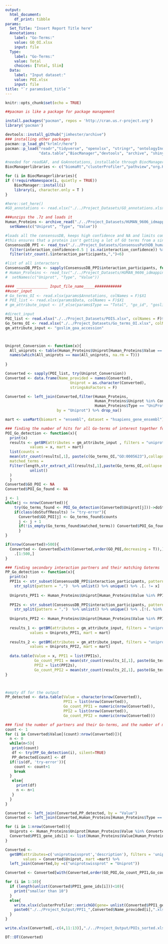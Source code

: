 ```yaml
---
output:
  html_document:
    df_print: tibble
params:
  Set_Title: "Insert Report Title here"
  Annotations:
    label: "Go-Terms:"
    value: GO_OI.xlsx
    input: file
  Type:
    label: "Go-Terms:"
    value: Total
    choices: [Total, Slim]
  Data: 
    label: "Input dataset:"
    value: POI.xlsx
    input: file
title: "`r params$set_title`"
---
```




```r
knitr::opts_chunk$set(echo = TRUE)
```
```r
##pacman is like a package for package management

install.packages("pacman", repos = 'http://cran.us.r-project.org')
library('pacman')

devtools::install_github("jimhester/archive")
### installing other packages
pacman::p_load_gh("krlmlr/here")
pacman::p_load("readr","tidyverse", "openxlsx", "stringr", "ontologyIndex", "biomaRt",
               "data.table","BiocManager","devtools", "archive", "shiny","DT")

#needed for readGAF, and GoAnnotations, installable through BiocManager
BiocManagerlibraries <- c("biomaRt","clusterProfiler","pathview","org.Hs.eg.db")

for (i in BiocManagerlibraries){
if (!requireNamespace(i, quietly = TRUE))
    BiocManager::install(i)
    library(i, character.only = T )
}
```

```r
#here::set_here()
#GO_annotations <- read.xlsx("./../Project_Datasets/GO_annotations.xlsx")

###unzips the .7z and loads it
Human_Proteins <- archive_read("./../Project_Datasets/HUMAN_9606_idmapping.7z")%>% read_tsv(col_names = FALSE) %>% 
  setNames(c("Uniprot", "Type", "Value"))

#loads all the consensusDB, keeps high confidence and NA and limits complexes to size 5
#this ensures that a protein isn't getting a lot of GO terms from a single complex
ConsensusDB_PPI <- read_tsv("./../Project_Datasets/ConsensusPathDB_human_PPI") %>% 
  filter(interaction_confidence>0.5 | is.na(interaction_confidence)) %>%
  filter(str_count(.$interaction_participants,",")<6)

#list of all interactors
ConsensusDB_PPIs <- sapply(ConsensusDB_PPI$interaction_participants, function(x) str_split(x, pattern = ","))
# Human_Proteins <- read_tsv("./../Project_Datasets/HUMAN_9606_idmapping.dat", col_names = FALSE) %>%
#  setNames(c("Uniprot", "Type", "Value"))
```

```r
#### ______________ Input_file_name_____############
##user_input
# Go_terms_OI <- read.xlsx(params$Annotations, colNames = F)$X1
# POI_list <- read.xlsx(params$Data, colNames = F)$X1
# gm_attribute_input <- if_else(params$Type == "Total", "go_id", "goslim_goa_accession")

#direct_input
POI_list <- read.xlsx("./../Project_Datasets/POIS.xlsx", colNames = F)$X1
Go_terms_OI <- read.xlsx("./../Project_Datasets/Go_terms_OI.xlsx", colNames = F)$X1
gm_attribute_input <- "goslim_goa_accession"



Uniprot_Conversion <- function(x){
  All_uniprots <- table(Human_Proteins$Uniprot[Human_Proteins$Value == x]) 
  names(which(All_uniprots == max(All_uniprots, na.rm = T)))
  
}

Converted <- sapply(POI_list, try(Uniprot_Conversion))
Converted <- data.frame(Name_provided = names(Converted), 
                             Uniprot = as.character(Converted),
                             stringsAsFactors = F)

Converted <- left_join(Converted,filter(Human_Proteins, 
                                        Human_Proteins$Uniprot %in% Converted$Uniprot &
                                        Human_Proteins$Type == "UniProtKB-ID"), 
                       by = "Uniprot") %>% drop_na()


```

```r
mart <- useMart(biomart = "ensembl", dataset = "hsapiens_gene_ensembl")

### finding the number of hits for all Go-terms of interest together for each protein in the list
POI_Go_detection <- function(x){
  print(x)
  results <- getBM(attributes = gm_attribute_input , filters = "uniprotswissprot",
           values = x, mart = mart)
  list(counts =
  mean(str_count(results[,1], paste(c(Go_terms_OI,"GO:0005623"),collapse = "|")), na.rm = T),
  matched_terms = 
  Filter(length,str_extract_all(results[,1],paste(Go_terms_OI,collapse = "|")))%>% 
           unlist()
  )
  }
Converted$GO_POI <- NA
Converted$POI_Go_found <- NA

j <- 1
while(j <= nrow(Converted)){
    try(Go_terms_found <- POI_Go_detection(Converted$Uniprot[j]))->doStuffResults
    if(class(doStuffResults) != "try-error"){
      Converted$GO_POI[j] <- Go_terms_found$counts
      j <- j + 1
      if(!is_empty(Go_terms_found$matched_terms)) Converted$POI_Go_found[j] <- Go_terms_found$matched_terms
      }
}

if(nrow(Converted)>500){
  Converted <- Converted[with(Converted,order(GO_POI,decreasing = T)),]%>%
    .[1:500,]
}

### finding secondary interaction partners and their matching Goterms
PP_Go_detection <- function(x){
  print(x)
  PPI1s <- str_subset(ConsensusDB_PPI$interaction_participants, pattern = x) %>%
    str_split(pattern = ",")  %>% unlist() %>% unique() %>% .[. != x]
  
  Uniprots_PPI1 <- Human_Proteins$Uniprot[Human_Proteins$Value %in% PPI1s]
  
  PPI2s <- str_subset(ConsensusDB_PPI$interaction_participants, pattern = paste(PPI1s,collapse="|")) %>%
    str_split(pattern = ",")  %>% unlist() %>% unique() %>% .[!(. %in% PPI1s)]
  
  Uniprots_PPI2 <- Human_Proteins$Uniprot[Human_Proteins$Value %in% PPI2s]
  
  results_1 <- getBM(attributes = gm_attribute_input, filters = "uniprotswissprot",
           values = Uniprots_PPI1, mart = mart)
  
  results_2 <- getBM(attributes = gm_attribute_input, filters = "uniprotswissprot",
           values = Uniprots_PPI2, mart = mart)
  
  data.table(Value = x, PPI1 = list(PPI1s),
             Go_count_PPI1 = mean(str_count(results_1[,1], paste(Go_terms_OI,collapse = "|")), na.rm=T),
             PPI2 = list(PPI2s), 
             Go_count_PPI2 = mean(str_count(results_2[,1], paste(Go_terms_OI,collapse = "|")), na.rm =T))
}



#empty df for the output
PP_detected <- data.table(Value = character(nrow(Converted)), 
                          PPI1 = list(nrow(Converted)), 
                          Go_count_PPI1 = numeric(nrow(Converted)),
                          PPI2 = list(nrow(Converted)), 
                          Go_count_PPI2 = numeric(nrow(Converted)))

### find the number of partners and their Go-terms, and the number of match
count <- 1
for (i in Converted$Value[(count):nrow(Converted)]){
  n <- 0
  while(n<5){
   print(count)
   df <- try(PP_Go_detection(i), silent=TRUE)
   PP_detected[count] <- df
  if(!is(df, 'try-error')){
    count <- count+1
    break
  }
   else{
     print(df)
     n <- n+1
   }
  }
}

Converted <- left_join(Converted,PP_detected, by = "Value")
Converted <- left_join(Converted,Human_Proteins[Human_Proteins$Type == "GeneID",c(1,3)],  by = 'Uniprot')

for (i in 1:nrow(Converted)){
  Uniprots <- Human_Proteins$Uniprot[Human_Proteins$Value %in% Converted$PPI1[[i]]] 
  Converted$PPI1_gene_ids[i] <- list(Human_Proteins$Value[Human_Proteins$Uniprot %in% Uniprots & Human_Proteins$Type == "GeneID"])
}

Converted <- 
  getBM(attributes=c('uniprotswissprot','description'), filters = 'uniprotswissprot',
        values = Converted$Uniprot, mart =mart) %>%
  left_join(Converted,by =c("uniprotswissprot" = "Uniprot"))

Converted <- Converted[with(Converted,order(GO_POI,Go_count_PPI1,Go_count_PPI2, decreasing = T)),]

for (i in 1:10){
  if (length(unlist(Converted$PPI1_gene_ids[i]))<10){
    print("smaller than 10")
  }
  else{
    write.xlsx(clusterProfiler::enrichGO(gene= unlist(Converted$PPI1_gene_ids[i]),OrgDb='org.Hs.eg.db',qvalueCutoff = 0.05)@result,
    paste0("./../Project_Output/PPI1_",Converted$Name_provided[i],".xlsx"))
  }
}

write.xlsx(Converted[,-c(4,11:13)],"./../Project_Output/POIs_sorted.xlsx")
```

```r
DT::DT(Converted)
```

